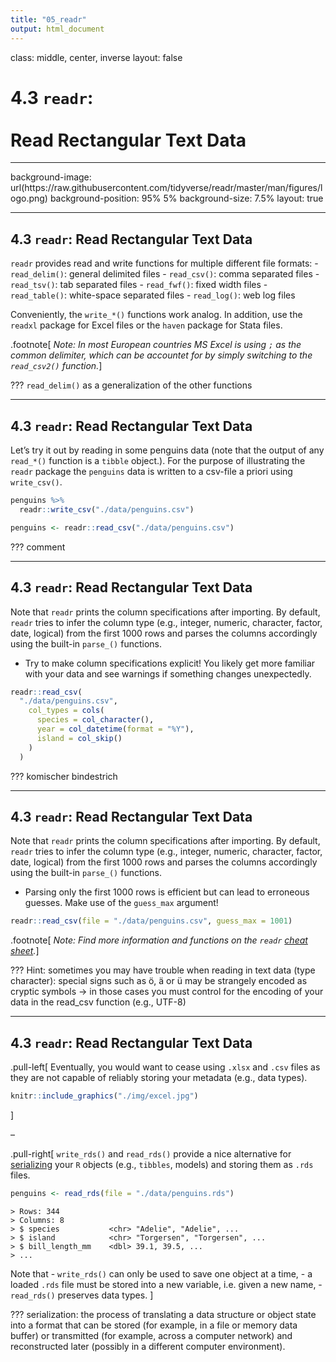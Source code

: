 ```yaml
---
title: "05_readr"
output: html_document
---
```


class: middle, center, inverse
layout: false

# 4.3 `readr`:<br><br>Read Rectangular Text Data

---

background-image: url(https://raw.githubusercontent.com/tidyverse/readr/master/man/figures/logo.png)
background-position: 95% 5%
background-size: 7.5%
layout: true

---

## 4.3 `readr`: Read Rectangular Text Data

`readr` provides read and write functions for multiple different file formats:
- `read_delim()`: general delimited files
- `read_csv()`: comma separated files
- `read_tsv()`: tab separated files
- `read_fwf()`: fixed width files
- `read_table()`: white-space separated files
- `read_log()`: web log files

Conveniently, the `write_*()` functions work analog. In addition, use the `readxl` package for Excel files or the `haven` package for Stata files.

.footnote[
*Note: In most European countries MS Excel is using `;` as the common delimiter, which can be accountet for by simply switching to the `read_csv2()` function.*
]

???
`read_delim()` as a generalization of the other functions

---

## 4.3 `readr`: Read Rectangular Text Data

Let's try it out by reading in some penguins data (note that the output of any `read_*()` function is a `tibble` object.). For the purpose of illustrating the `readr` package the `penguins` data is written to a csv-file a priori using `write_csv()`.

```r
penguins %>% 
  readr::write_csv("./data/penguins.csv")
```

```r
penguins <- readr::read_csv("./data/penguins.csv")
```

???
comment

---

## 4.3 `readr`: Read Rectangular Text Data

Note that `readr` prints the column specifications after importing. By default, `readr` tries to infer the column type (e.g., integer, numeric, character, factor, date, logical) from the first 1000 rows and parses the columns accordingly using the built-in `parse_()` functions.

- Try to make column specifications explicit! You likely get more familiar with your data and see warnings if something changes unexpectedly. 
```r
readr::read_csv(
  "./data/penguins.csv",
    col_types = cols(
      species = col_character(),
      year = col_datetime(format = "%Y"),
      island = col_skip()
    )
  )
```

???
komischer bindestrich

---

## 4.3 `readr`: Read Rectangular Text Data

Note that `readr` prints the column specifications after importing. By default, `readr` tries to infer the column type (e.g., integer, numeric, character, factor, date, logical) from the first 1000 rows and parses the columns accordingly using the built-in `parse_()` functions.

- Parsing only the first 1000 rows is efficient but can lead to erroneous guesses. Make use of the `guess_max` argument!
```r
readr::read_csv(file = "./data/penguins.csv", guess_max = 1001)
```

.footnote[
*Note: Find more information and functions on the `readr` [cheat sheet](https://raw.githubusercontent.com/rstudio/cheatsheets/master/data-import.pdf).*
]

???
Hint: sometimes you may have trouble when reading in text data (type character): special signs such as ö, ä or ü may be strangely encoded as cryptic symbols -> in those cases you must control for the encoding of your data in the read_csv function (e.g., UTF-8)

---

## 4.3 `readr`: Read Rectangular Text Data

.pull-left[
Eventually, you would want to cease using `.xlsx` and `.csv` files as they are not capable of reliably storing your metadata (e.g., data types).

```r
knitr::include_graphics("./img/excel.jpg")
```
]

--

.pull-right[
`write_rds()` and `read_rds()` provide a nice alternative for [serializing](https://en.wikipedia.org/wiki/Serialization) your `R` objects (e.g., `tibbles`, models) and storing them as `.rds` files. 
```r
penguins <- read_rds(file = "./data/penguins.rds")
```
```
> Rows: 344
> Columns: 8
> $ species           <chr> "Adelie", "Adelie", ...
> $ island            <chr> "Torgersen", "Torgersen", ...
> $ bill_length_mm    <dbl> 39.1, 39.5, ...
> ...
```
Note that
- `write_rds()` can only be used to save one object at a time,
- a loaded `.rds` file must be stored into a new variable, i.e. given a new name,
- `read_rds()` preserves data types.
]

???
serialization: the process of translating a data structure or object state into a format that can be stored (for example, in a file or memory data buffer) or transmitted (for example, across a computer network) and reconstructed later (possibly in a different computer environment).
